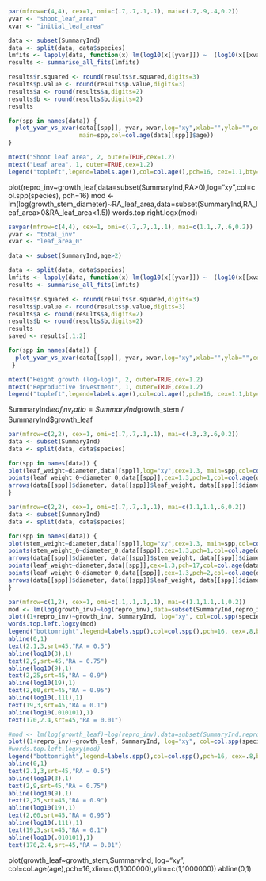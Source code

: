 ```r
par(mfrow=c(4,4), cex=1, omi=c(.7,.7,.1,.1), mai=c(.7,.9,.4,0.2)) 
yvar <- "shoot_leaf_area"
xvar <- "initial_leaf_area"

data <- subset(SummaryInd)
data <- split(data, data$species)
lmfits <- lapply(data, function(x) lm(log10(x[[yvar]]) ~  (log10(x[[xvar]]))))
results <- summarise_all_fits(lmfits)

results$r.squared <- round(results$r.squared,digits=3)
results$p.value <- round(results$p.value,digits=3)
results$a <- round(results$a,digits=2)
results$b <- round(results$b,digits=2)
results

for(spp in names(data)) {
  plot_yvar_vs_xvar(data[[spp]], yvar, xvar,log="xy",xlab="",ylab="",cex=1.3,
                    main=spp,col=col.age(data[[spp]]$age))
}

mtext("Shoot leaf area", 2, outer=TRUE,cex=1.2)
mtext("Leaf area", 1, outer=TRUE,cex=1.2)
legend("topleft",legend=labels.age(),col=col.age(),pch=16, cex=1.1,bty="n")
```


plot(repro_inv~growth_leaf,data=subset(SummaryInd,RA>0),log="xy",col=col.spp(species), pch=16)
mod <- lm(log(growth_stem_diameter)~RA_leaf_area,data=subset(SummaryInd,RA_leaf_area>0&RA_leaf_area<1.5))
words.top.right.logx(mod)


```r
savpar(mfrow=c(4,4), cex=1, omi=c(.7,.7,.1,.1), mai=c(1.1,.7,.6,0.2)) 
yvar <- "total_inv"
xvar <- "leaf_area_0"

data <- subset(SummaryInd,age>2)

data <- split(data, data$species)
lmfits <- lapply(data, function(x) lm(log10(x[[yvar]]) ~  (log10(x[[xvar]]))))
results <- summarise_all_fits(lmfits)

results$r.squared <- round(results$r.squared,digits=3)
results$p.value <- round(results$p.value,digits=3)
results$a <- round(results$a,digits=2)
results$b <- round(results$b,digits=2)
results
saved <- results[,1:2]

for(spp in names(data)) {
  plot_yvar_vs_xvar(data[[spp]], yvar, xvar,log="xy",xlab="",ylab="",cex=1.3, main=spp,col=col.age(data[[spp]]$age))
 }

mtext("Height growth (log-log)", 2, outer=TRUE,cex=1.2)
mtext("Reproductive investment", 1, outer=TRUE,cex=1.2)
legend("topleft",legend=labels.age(),col=col.age(),pch=16, cex=1.1,bty="n")
```


SummaryInd$leaf_inv_ratio = SummaryInd$growth_stem / SummaryInd$growth_leaf





```r
par(mfrow=c(2,2), cex=1, omi=c(.7,.7,.1,.1), mai=c(.3,.3,.6,0.2)) 
data <- subset(SummaryInd)
data <- split(data, data$species)

for(spp in names(data)) {
plot(leaf_weight~diameter,data[[spp]],log="xy",cex=1.3, main=spp,col=col.age(data[[spp]]$age),pch=16)
points(leaf_weight_0~diameter_0,data[[spp]],cex=1.3,pch=1,col=col.age(data[[spp]]$age))
arrows(data[[spp]]$diameter, data[[spp]]$leaf_weight, data[[spp]]$diameter_0,data[[spp]]$leaf_weight_0, length = 0,angle = 30, code = 2, col = col.age(data[[spp]]$age),lwd=.3)
}
```

```r
par(mfrow=c(2,2), cex=1, omi=c(.7,.7,.1,.1), mai=c(1.1,1.1,.6,0.2)) 
data <- subset(SummaryInd)
data <- split(data, data$species)

for(spp in names(data)) {
plot(stem_weight~diameter,data[[spp]],log="xy",cex=1.3, main=spp,col=col.age(data[[spp]]$age),pch=16)
points(stem_weight_0~diameter_0,data[[spp]],cex=1.3,pch=1,col=col.age(data[[spp]]$age))
arrows(data[[spp]]$diameter, data[[spp]]$stem_weight, data[[spp]]$diameter_0,data[[spp]]$stem_weight_0, length = 0,angle = 30, code = 2, col = col.age(data[[spp]]$age),lwd=.3)
points(leaf_weight~diameter,data[[spp]],cex=1.3,pch=17,col=col.age(data[[spp]]$age))
points(leaf_weight_0~diameter_0,data[[spp]],cex=1.3,pch=2,col=col.age(data[[spp]]$age))
arrows(data[[spp]]$diameter, data[[spp]]$leaf_weight, data[[spp]]$diameter_0,data[[spp]]$leaf_weight_0, length = 0,angle = 30, code = 1, col = col.age(data[[spp]]$age),lwd=.3,lty=3)
}
```



```r
par(mfrow=c(1,2), cex=1, omi=c(.1,.1,.1,.1), mai=c(1.1,1.1,.1,0.2)) 
mod <- lm(log(growth_inv)~log(repro_inv),data=subset(SummaryInd,repro_inv>0))
plot((1+repro_inv)~growth_inv, SummaryInd, log="xy", col=col.spp(species),pch=16,xlim=c(1,1000000),ylim=c(1,1000000))
words.top.left.logxy(mod)
legend("bottomright",legend=labels.spp(),col=col.spp(),pch=16, cex=.8,bty="n")
abline(0,1)
text(2.1,3,srt=45,"RA = 0.5")
abline(log10(3),1)
text(2,9,srt=45,"RA = 0.75")
abline(log10(9),1)
text(2,25,srt=45,"RA = 0.9")
abline(log10(19),1)
text(2,60,srt=45,"RA = 0.95")
abline(log10(.111),1)
text(19,3,srt=45,"RA = 0.1")
abline(log10(.010101),1)
text(170,2.4,srt=45,"RA = 0.01")

#mod <- lm(log(growth_leaf)~log(repro_inv),data=subset(SummaryInd,repro_inv>0))
plot((1+repro_inv)~growth_leaf, SummaryInd, log="xy", col=col.spp(species),pch=16,xlim=c(1,1000000),ylim=c(1,1000000))
#words.top.left.logxy(mod)
legend("bottomright",legend=labels.spp(),col=col.spp(),pch=16, cex=.8,bty="n")
abline(0,1)
text(2.1,3,srt=45,"RA = 0.5")
abline(log10(3),1)
text(2,9,srt=45,"RA = 0.75")
abline(log10(9),1)
text(2,25,srt=45,"RA = 0.9")
abline(log10(19),1)
text(2,60,srt=45,"RA = 0.95")
abline(log10(.111),1)
text(19,3,srt=45,"RA = 0.1")
abline(log10(.010101),1)
text(170,2.4,srt=45,"RA = 0.01")
```

plot(growth_leaf~growth_stem,SummaryInd, log="xy", col=col.age(age),pch=16,xlim=c(1,1000000),ylim=c(1,1000000))
abline(0,1)
